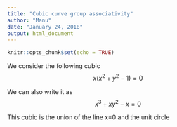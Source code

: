```yaml
---
title: "Cubic curve group associativity"
author: "Manu"
date: "January 24, 2018"
output: html_document
---
```


```r
knitr::opts_chunk$set(echo = TRUE)
```

We consider the following cubic $$x(x^2+y^2-1) = 0$$

We can also write it as  $$x^3+xy^2-x = 0$$

This cubic is the union of the line x=0 and the unit circle